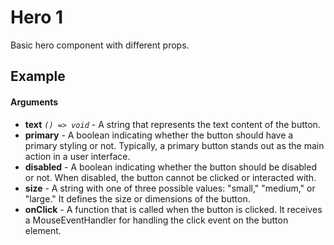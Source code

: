 
<Meta of={Hero1} title="Hero One" />

# Hero 1

Basic hero component with different props.

## Example

<Canvas of={Hero1.Primary} />

#### Arguments

- **text** _`() => void`_ - A string that represents the text content of the button.
- **primary** - A boolean indicating whether the button should have a primary styling or not. Typically, a primary button stands out as the main action in a user interface.
- **disabled** - A boolean indicating whether the button should be disabled or not. When disabled, the button cannot be clicked or interacted with.
- **size** - A string with one of three possible values: "small," "medium," or "large." It defines the size or dimensions of the button.
- **onClick** - A function that is called when the button is clicked. It receives a MouseEventHandler for handling the click event on the button element.

